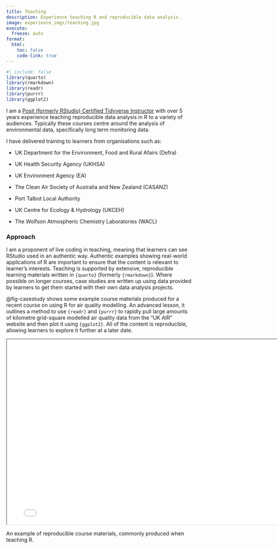 ```yaml
---
title: Teaching
description: Experience teaching R and reproducible data analysis.
image: experience_imgs/teaching.jpg
execute: 
  freeze: auto
format:
  html:
    toc: false
    code-link: true
---
```


```r
#| include: false
library(quarto)
library(rmarkdown)
library(readr)
library(purrr)
library(ggplot2)
```

I am a [Posit (formerly RStudio) Certified Tidyverse Instructor](https://education.rstudio.com/trainers/) with over 5 years experience teaching reproducible data analysis in R to a variety of audiences. Typically these courses centre around the analysis of environmental data, specifically long term monitoring data.

I have delivered training to learners from organisations such as:

* UK Department for the Environment, Food and Rural Afairs (Defra)

* UK Health Security Agency (UKHSA)

* UK Environment Agency (EA)

* The Clean Air Society of Australia and New Zealand (CASANZ)

* Port Talbot Local Authority

* UK Centre for Ecology & Hydrology (UKCEH)

* The Wolfson Atmospheric Chemistry Laboratories (WACL)

### Approach

I am a proponent of live coding in teaching, meaning that learners can see RStudio used in an authentic way. Authentic examples showing real-world applications of R are important to ensure that the content is relevant to learner's interests. Teaching is supported by extensive, reproducible learning materials written in `{quarto}` (formerly `{rmarkdown}`). Where possible on longer courses, case studies are written up using data provided by learners to get them started with their own data analysis projects.

@fig-casestudy shows some example course materials produced for a recent course on using R for air quality modelling. An advanced lesson, it outlines a method to use `{readr}` and `{purrr}` to rapidly pull large amounts of kilometre grid-square modelled air quality data from the "UK AIR" website and then plot it using `{ggplot2}`. All of the content is reproducible, allowing learners to explore it further at a later date.

:::{#fig-casestudy}

```{=html}
<iframe width="780" height="500" src="experience_imgs/accessing-PCM-data.html" title="Example Course Material"></iframe>
```

An example of reproducible course materials, commonly produced when teaching R.

:::

